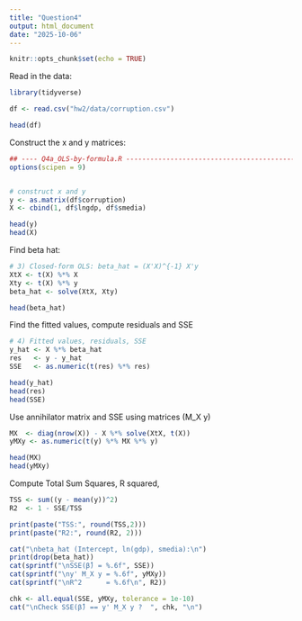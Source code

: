 ```yaml
---
title: "Question4"
output: html_document
date: "2025-10-06"
---
```


```r
knitr::opts_chunk$set(echo = TRUE)
```

Read in the data:
```r
library(tidyverse)

df <- read.csv("hw2/data/corruption.csv")

head(df)
```
Construct the x and y matrices:
```r

## ---- Q4a_OLS-by-formula.R ---------------------------------------------
options(scipen = 9)


# construct x and y
y <- as.matrix(df$corruption)
X <- cbind(1, df$lngdp, df$smedia)

head(y)
head(X)
```
Find beta hat:

```r
# 3) Closed-form OLS: beta_hat = (X'X)^{-1} X'y
XtX <- t(X) %*% X
Xty <- t(X) %*% y
beta_hat <- solve(XtX, Xty)

head(beta_hat)
```
Find the fitted values, compute residuals and SSE
```r
# 4) Fitted values, residuals, SSE
y_hat <- X %*% beta_hat
res   <- y - y_hat
SSE   <- as.numeric(t(res) %*% res)

head(y_hat)
head(res)
head(SSE)

```
Use annihilator matrix and SSE using matrices (M_X y)
```r

MX  <- diag(nrow(X)) - X %*% solve(XtX, t(X))
yMXy <- as.numeric(t(y) %*% MX %*% y)

head(MX)
head(yMXy)

```
Compute Total Sum Squares, R squared, 
```r
TSS <- sum((y - mean(y))^2)
R2  <- 1 - SSE/TSS

print(paste("TSS:", round(TSS,2)))
print(paste("R2:", round(R2, 2)))

```

```r
cat("\nbeta_hat (Intercept, ln(gdp), smedia):\n")
print(drop(beta_hat))
cat(sprintf("\nSSE(β̂) = %.6f", SSE))
cat(sprintf("\ny' M_X y = %.6f", yMXy))
cat(sprintf("\nR^2      = %.6f\n", R2))
```
```r
chk <- all.equal(SSE, yMXy, tolerance = 1e-10)
cat("\nCheck SSE(β̂) == y' M_X y ?  ", chk, "\n")



```


